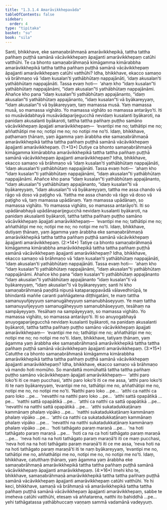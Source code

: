 ```yaml
---
title: "1.3.1.4 Amarāvikkhepavāda"
tableOfContents: false
sidebar:
  order: 4
type: "tipitaka"
basket: "su"
book: "sila"
---
```



<DynamicBreadcrumb />

<Division number="61" book="sila">

<Paragraph number="104" book="sila">
Santi, bhikkhave, eke samaṇabrāhmaṇā amarāvikkhepikā, tattha tattha pañhaṃ puṭṭhā samānā <Emphasis>vācāvikkhepaṃ āpajjanti amarāvikkhepaṃ</Emphasis> catūhi vatthūhi. Te ca bhonto samaṇabrāhmaṇā kimāgamma kimārabbha amarāvikkhepikā tattha tattha pañhaṃ puṭṭhā samānā vācāvikkhepaṃ āpajjanti amarāvikkhepaṃ catūhi vatthūhi?
</Paragraph>

</Division>
<Division number="62" book="sila">

<Paragraph number="105" book="sila">
Idha, bhikkhave, ekacco samaṇo vā brāhmaṇo vā ‘idaṃ kusalan’ti yathābhūtaṃ nappajānāti, ‘idaṃ akusalan’ti yathābhūtaṃ nappajānāti. Tassa evaṃ hoti—  ‘ahaṃ kho “idaṃ kusalan”ti yathābhūtaṃ nappajānāmi, “idaṃ akusalan”ti yathābhūtaṃ nappajānāmi. Ahañce kho pana “idaṃ kusalan”ti yathābhūtaṃ appajānanto, “idaṃ akusalan”ti yathābhūtaṃ appajānanto, “idaṃ kusalan”ti vā byākareyyaṃ, “idaṃ akusalan”ti vā byākareyyaṃ, taṃ mamassa musā. Yaṃ mamassa musā, so mamassa vighāto. Yo mamassa vighāto so mamassa antarāyo’ti. Iti so <Emphasis>musāvādabhayā musāvādaparijegucchā</Emphasis> nevidaṃ kusalanti byākaroti, na panidaṃ akusalanti byākaroti, tattha tattha pañhaṃ puṭṭho samāno vācāvikkhepaṃ āpajjati amarāvikkhepaṃ—  ‘<Emphasis>evantipi me no; tathātipi me no; aññathātipi me no; notipi me no; no notipi me no</Emphasis>’ti. Idaṃ, bhikkhave, paṭhamaṃ ṭhānaṃ, yaṃ āgamma yaṃ ārabbha eke samaṇabrāhmaṇā amarāvikkhepikā tattha tattha pañhaṃ puṭṭhā samānā vācāvikkhepaṃ āpajjanti amarāvikkhepaṃ. (1:*13*)
</Paragraph>

</Division>
<Division number="63" book="sila">

<Paragraph number="106" book="sila">
Dutiye ca bhonto samaṇabrāhmaṇā kimāgamma kimārabbha amarāvikkhepikā tattha tattha pañhaṃ puṭṭhā samānā vācāvikkhepaṃ āpajjanti amarāvikkhepaṃ? Idha, bhikkhave, ekacco samaṇo vā brāhmaṇo vā ‘idaṃ kusalan’ti yathābhūtaṃ nappajānāti, ‘idaṃ akusalan’ti yathābhūtaṃ nappajānāti. Tassa evaṃ hoti—  ‘ahaṃ kho “idaṃ kusalan”ti yathābhūtaṃ nappajānāmi, “idaṃ akusalan”ti yathābhūtaṃ nappajānāmi. Ahañce kho pana “idaṃ kusalan”ti yathābhūtaṃ appajānanto, “idaṃ akusalan”ti yathābhūtaṃ appajānanto, “idaṃ kusalan”ti vā byākareyyaṃ, “idaṃ akusalan”ti vā byākareyyaṃ, tattha me assa chando vā rāgo vā doso vā paṭigho vā. Yattha me assa chando vā rāgo vā doso vā paṭigho vā, taṃ mamassa upādānaṃ. Yaṃ mamassa upādānaṃ, so mamassa vighāto. Yo mamassa vighāto, so mamassa antarāyo’ti. Iti so <Emphasis>upādānabhayā upādānaparijegucchā</Emphasis> nevidaṃ kusalanti byākaroti, na panidaṃ akusalanti byākaroti, tattha tattha pañhaṃ puṭṭho samāno vācāvikkhepaṃ āpajjati amarāvikkhepaṃ—  ‘<Emphasis>evantipi me no; tathātipi me no; aññathātipi me no; notipi me no; no notipi me no</Emphasis>’ti. Idaṃ, bhikkhave, dutiyaṃ ṭhānaṃ, yaṃ āgamma yaṃ ārabbha eke samaṇabrāhmaṇā amarāvikkhepikā tattha tattha pañhaṃ puṭṭhā samānā vācāvikkhepaṃ āpajjanti amarāvikkhepaṃ. (2:*14*)
</Paragraph>

</Division>
<Division number="64" book="sila">

<Paragraph number="107" book="sila">
Tatiye ca bhonto samaṇabrāhmaṇā kimāgamma kimārabbha amarāvikkhepikā tattha tattha pañhaṃ puṭṭhā samānā vācāvikkhepaṃ āpajjanti amarāvikkhepaṃ? Idha, bhikkhave, ekacco samaṇo vā brāhmaṇo vā ‘idaṃ kusalan’ti yathābhūtaṃ nappajānāti, ‘idaṃ akusalan’ti yathābhūtaṃ nappajānāti. Tassa evaṃ hoti—  ‘ahaṃ kho “idaṃ kusalan”ti yathābhūtaṃ nappajānāmi, “idaṃ akusalan”ti yathābhūtaṃ nappajānāmi. Ahañce kho pana “idaṃ kusalan”ti yathābhūtaṃ appajānanto “idaṃ akusalan”ti yathābhūtaṃ appajānanto “idaṃ kusalan”ti vā byākareyyaṃ, “idaṃ akusalan”ti vā byākareyyaṃ; santi hi kho samaṇabrāhmaṇā paṇḍitā nipuṇā kataparappavādā vālavedhirūpā, te bhindantā maññe caranti paññāgatena diṭṭhigatāni, te maṃ tattha samanuyuñjeyyuṃ samanugāheyyuṃ samanubhāseyyuṃ. Ye maṃ tattha samanuyuñjeyyuṃ samanugāheyyuṃ samanubhāseyyuṃ, tesāhaṃ na sampāyeyyaṃ. Yesāhaṃ na sampāyeyyaṃ, so mamassa vighāto. Yo mamassa vighāto, so mamassa antarāyo’ti. Iti so <Emphasis>anuyogabhayā anuyogaparijegucchā</Emphasis> nevidaṃ kusalanti byākaroti, na panidaṃ akusalanti byākaroti, tattha tattha pañhaṃ puṭṭho samāno vācāvikkhepaṃ āpajjati amarāvikkhepaṃ—  ‘<Emphasis>evantipi me no; tathātipi me no; aññathātipi me no; notipi me no; no notipi me no</Emphasis>’ti. Idaṃ, bhikkhave, tatiyaṃ ṭhānaṃ, yaṃ āgamma yaṃ ārabbha eke samaṇabrāhmaṇā amarāvikkhepikā tattha tattha pañhaṃ puṭṭhā samānā vācāvikkhepaṃ āpajjanti amarāvikkhepaṃ. (3:*15*)
</Paragraph>

</Division>
<Division number="65" book="sila">

<Paragraph number="108" book="sila">
Catutthe ca bhonto samaṇabrāhmaṇā kimāgamma kimārabbha amarāvikkhepikā tattha tattha pañhaṃ puṭṭhā samānā vācāvikkhepaṃ āpajjanti amarāvikkhepaṃ? Idha, bhikkhave, ekacco samaṇo vā brāhmaṇo vā mando hoti momūho. So <Emphasis>mandattā momūhattā</Emphasis> tattha tattha pañhaṃ puṭṭho samāno vācāvikkhepaṃ āpajjati amarāvikkhepaṃ—  ‘atthi paro loko’ti iti ce maṃ pucchasi, ‘atthi paro loko’ti iti ce me assa, ‘atthi paro loko’ti iti te naṃ byākareyyaṃ, ‘evantipi me no, tathātipi me no, aññathātipi me no, notipi me no, no notipi me no’ti. ‘Natthi paro loko …pe…  ‘atthi ca natthi ca paro loko …pe…  ‘nevatthi na natthi paro loko …pe…  ‘atthi sattā opapātikā …pe…  ‘natthi sattā opapātikā …pe…  ‘atthi ca natthi ca sattā opapātikā …pe…  ‘nevatthi na natthi sattā opapātikā …pe…  ‘atthi sukatadukkaṭānaṃ kammānaṃ phalaṃ vipāko …pe…  ‘natthi sukatadukkaṭānaṃ kammānaṃ phalaṃ vipāko …pe…  ‘atthi ca natthi ca sukatadukkaṭānaṃ kammānaṃ phalaṃ vipāko …pe…  ‘nevatthi na natthi sukatadukkaṭānaṃ kammānaṃ phalaṃ vipāko …pe…  ‘hoti tathāgato paraṃ maraṇā …pe…  ‘na hoti tathāgato paraṃ maraṇā …pe…  ‘hoti ca na ca hoti tathāgato paraṃ maraṇā …pe…  ‘neva hoti na na hoti tathāgato paraṃ maraṇā’ti iti ce maṃ pucchasi, ‘neva hoti na na hoti tathāgato paraṃ maraṇā’ti iti ce me assa, ‘neva hoti na na hoti tathāgato paraṃ maraṇā’ti iti te naṃ byākareyyaṃ, ‘<Emphasis>evantipi me no, tathātipi me no, aññathātipi me no, notipi me no, no notipi me no</Emphasis>’ti. Idaṃ, bhikkhave, catutthaṃ ṭhānaṃ, yaṃ āgamma yaṃ ārabbha eke samaṇabrāhmaṇā amarāvikkhepikā tattha tattha pañhaṃ puṭṭhā samānā vācāvikkhepaṃ āpajjanti amarāvikkhepaṃ. (4:*16*)
</Paragraph>

</Division>
<Division number="66" book="sila">

<Paragraph number="109" book="sila">
Imehi kho te, bhikkhave, samaṇabrāhmaṇā amarāvikkhepikā tattha tattha pañhaṃ puṭṭhā samānā vācāvikkhepaṃ āpajjanti amarāvikkhepaṃ catūhi vatthūhi. Ye hi keci, bhikkhave, samaṇā vā brāhmaṇā vā amarāvikkhepikā tattha tattha pañhaṃ puṭṭhā samānā vācāvikkhepaṃ āpajjanti amarāvikkhepaṃ, sabbe te imeheva catūhi vatthūhi, etesaṃ vā aññatarena, natthi ito bahiddhā …pe…  yehi tathāgatassa yathābhuccaṃ vaṇṇaṃ sammā vadamānā vadeyyuṃ.
</Paragraph>
</Division>